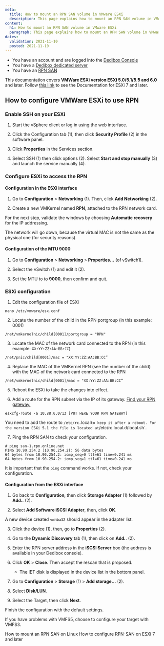```yaml
---
meta:
  title: How to mount an RPN SAN volume in VMware ESXi
  description: This page explains how to mount an RPN SAN volume in VMware ESXi
content:
  h1: How to mount an RPN SAN volume in VMware ESXi
  paragraph: This page explains how to mount an RPN SAN volume in VMware ESXi
dates:
  validation: 2021-11-10
  posted: 2021-11-10
---
```


<Message type="requirement">

* You have an account and are logged into the [Dedibox Console](https://console.online.net)
* You have a [Dedibox dedicated server](https://www.scaleway.com/en/dedibox/)
* You have an [RPN SAN](https://www.scaleway.com/en/dedibox/storage/rpn-san/) 

</Message>

<Message type="important">

This documentation covers **VMWare ESXi version ESXi 5.0/5.1/5.5 and 6.0** and later. Follow [this link](/dedibox-network/rpn/how-to/use-rpn-san-esxi-v7) to see the Documentation for ESXi 7 and later.

</Message>

## How to configure VMWare ESXi to use RPN

### Enable SSH on your ESXi

1. Start the vSphere client or log in using the web interface. 

2. Click the Configuration tab (1), then click **Security Profile** (2) in the software panel.

  <Lightbox src="scaleway_esxi-san-en-01.webp" /> 

3. Click **Properties** in the Services section.

  <Lightbox src="scaleway_esxi-san-en-02.webp" /> 

4. Select SSH (1) then click options (2). Select **Start and stop manually** (3) and launch the service manually (4).

  <Lightbox src="scaleway_esxi-san-en-03.webp" /> 

### Configure ESXi to access the RPN

#### Configuration in the ESXi interface

1. Go to **Configuration** > **Networking** (1). Then, click **Add Networking** (2).

  <Lightbox src="scaleway_esxi-san-en-04.webp" /> 

2. Create a new VMKernel named **RPN**, attached to the RPN network card.

  <Lightbox src="scaleway_esxi-san-en-05.webp" /> 

  <Lightbox src="scaleway_esxi-san-en-06.webp" /> 

For the next step, validate the windows by choosing **Automatic recovery** for the IP addressing.

<Message type="important">

The network will go down, because the virtual MAC is not the same as the physical one (for security reasons).

</Message>

#### Configuration of the MTU 9000

1. Go to **Configuration** > **Networking** > **Properties...** (of vSwitch1).

  <Lightbox src="scaleway_esxi-san-en-07.webp" /> 

2. Select the vSwitch (1) and edit it (2).

  <Lightbox src="scaleway_esxi-san-en-08.webp" /> 

3. Set the MTU to to **9000**, then confirm and quit.

  <Lightbox src="scaleway_esxi-san-en-09.webp" /> 

### ESXi configuration

1. Edit the configuration file of ESXi
  ```
  nano /etc/vmware/esx.conf
  ```

2. Locate the number of the child in the RPN portgroup (in this example: 0001)
  ```
  /net/vmkernelnic/child[0001]/portgroup = "RPN"
  ```
3. Locate the MAC of the network card connected to the RPN (in this example: `XX:YY:ZZ:AA:BB:CC`)
  ```
  /net/pnic/child[0001]/mac = "XX:YY:ZZ:AA:BB:CC”
  ```

4. Replace the MAC of the VMKernel RPN (see the number of the child) with the MAC of the network card connected to the RPN
  ```
  /net/vmkernelnic/child[0001]/mac = "XX:YY:ZZ:AA:BB:CC”
  ```

5. Reboot the ESXi to take the changes into effect.

6. Add a route for the RPN subnet via the IP of its gateway. [Find your RPN gateway.](/dedibox-network/rpn/how-to/find-rpn-gateway)
  ```
  esxcfg-route -a 10.88.0.0/13 [PUT HERE YOUR RPN GATEWAY]
  ```

  <Message type="important">

  You need to add the route to `/etc/rc.`local` to keep it after a reboot.
  For the version ESXi 5.1 the file is located at `/etc/rc.local.d/local.sh`.

  </Message>

7. Ping the RPN SAN to check your configuration.
  ```
  # ping san-1.rpn.online.net
  PING 10.90.254.2 (10.90.254.2): 56 data bytes
  64 bytes from 10.90.254.2: icmp_seq=0 ttl=61 time=0.241 ms
  64 bytes from 10.90.254.2: icmp_seq=1 ttl=61 time=0.241 ms
  ```
  <Message type="important">

  It is important that the `ping` command works. If not, check your configuration. 

  </Message>

#### Configuration from the ESXi interface

1. Go back to **Configuration**, then click **Storage Adapter** (1) followed by **Add..** (2).

  <Lightbox src="scaleway_esxi-san-en-10.webp" /> 

2. Select **Add Software iSCSI Adapter**, then, click **OK**.

  <Lightbox src="scaleway_esxi-san-en-11.webp" /> 

  A new device created `vmhba32` should appear in the adapter list.

3. Click the device (1), then, go to **Properties** (2).

  <Lightbox src="scaleway_esxi-san-en-12.webp" /> 

4. Go to the **Dynamic Discovery** tab (1), then click on **Add..** (2).

  <Lightbox src="scaleway_esxi-san-en-13.webp" /> 

5. Enter the RPN server address in the **iSCSI Server** box (the address is available in your Dedibox console).

  <Lightbox src="scaleway_esxi-san-en-14.webp" /> 

6. Click **OK** > **Close**. Then accept the rescan that is proposed.
    <Lightbox src="scaleway_esxi-san-en-15.webp" /> 
    * The IET disk is displayed in the device list in the bottom panel.

7. Go to **Configuration** > **Storage** (1) > **Add storage...** (2).

  <Lightbox src="scaleway_esxi-san-en-16.webp" /> 
 
8. Select **Disk/LUN**.

  <Lightbox src="scaleway_esxi-san-en-17.webp" /> 
  
9. Select the Target, then click **Next**.

  <Lightbox src="scaleway_esxi-san-en-18.webp" /> 

Finish the configuration with the default settings.

<Message type="tip">

If you have problems with VMFS5, choose to configure your target with VMFS3.

</Message>

<Navigation title="See Also">
  <PreviousButton to="/dedibox-network/rpn/how-to/mount-rpn-san-linux/">How to mount an RPN SAN on Linux</PreviousButton>
  <NextButton to="/dedibox-network/rpn/how-to/use-rpn-san-esxi-v7/">How to configure RPN-SAN on ESXi 7 and later</NextButton>
</Navigation>
